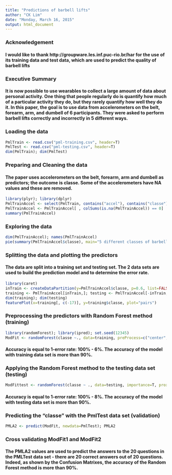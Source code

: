```yaml
---
title: "Predictions of barbell lifts"
author: "CK Lim"
date: "Monday, March 16, 2015"
output: html_document
---
```


### Acknowledgement
#### I would like to thank http://groupware.les.inf.puc-rio.br/har for the use of its training data and test data, which are used to predict the quality of barbell lifts


### Executive Summary
#### It is now possible to use wearables to collect a large amount of data about personal activity. One thing that people regularly do is quantify how much of a particular activity they do, but they rarely quantify how well they do it. In this paper, the goal is to use data from accelerometers on the belt, forearm, arm, and dumbell of 6 participants. They were asked to perform barbell lifts correctly and incorrectly in 5 different ways.


### Loading the data
```r
PmlTrain <- read.csv("pml-training.csv", header=T)
PmlTest <- read.csv("pml-testing.csv", header=T)
dim(PmlTrain); dim(PmlTest)
```


### Preparing and Cleaning the data
#### The paper uses accelerometers on the belt, forearm, arm and dumbell as predictors; the outcome is classe. Some of the accelerometers have NA values and these are removed.
```r
library(plyr); library(dplyr)
PmlTrainAccel <- select(PmlTrain, contains("accel"), contains("classe"))
PmlTrainAccel <- PmlTrainAccel[ , colSums(is.na(PmlTrainAccel)) == 0]
summary(PmlTrainAccel)
```


### Exploring the data
```r
dim(PmlTrainAccel); names(PmlTrainAccel)
pie(summary(PmlTrainAccel$classe), main="5 different classes of barbell lifts")
```


### Splitting the data and plotting the predictors
#### The data are split into a training set and testing set. The 2 data sets are used to build the prediction model and to determine the error rate.
```r
library(caret)
inTrain <- createDataPartition(y=PmlTrainAccel$classe, p=0.6, list=FALSE)
training <- PmlTrainAccel[inTrain,]; testing <- PmlTrainAccel[-inTrain,]
dim(training); dim(testing)
featurePlot(x=training[, c(-17)], y=training$classe, plot="pairs")
```


### Preprocessing the predictors with Random Forest method (training)
```r
library(randomForest); library(ipred); set.seed(12345)
ModFit <- randomForest(classe ~., data=training, preProcess=c("center","scale")); ModFit
```
#### Accuracy is equal to 1-error rate: 100% - 6%. The accuracy of the model with training data set is more than 90%.


### Applying the Random Forest method to the testing data set (testing)
```r
ModFittest <- randomForest(classe ~ ., data=testing, importance=T, prox=T); ModFittest
```
#### Accuracy is equal to 1-error rate: 100% - 8%. The accuracy of the model with testing data set is more than 90%.


### Predicting the "classe" with the PmlTest data set (validation)
```r
PMLA2 <- predict(ModFit, newdata=PmlTest); PMLA2
```


### Cross validating ModFit1 and ModFit2
#### The PMLA2 values are used to predict the answers to the 20 questions in the PMLTest data set - there are 20 correct answers out of 20 questions. Indeed, as shown by the Confusion Matrixes, the accuracy of the Random Forest method is more than 90%.